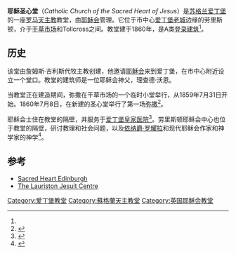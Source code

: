 {{Infobox church
|name                   = 耶稣圣心堂
|fullname               = Catholic Church of the Sacred Heart of Jesus, Edinburgh
|image                  =Sacred Heart of Jesus Church, Lauriston Street - geograph.org.uk - 1749669.jpg
|latd                   = 55
|latm                   = 56
|lats                   = 43
|latNS                  = N
|longd                  = 3
|longm                  = 12
|longs                  = 5
|longEW                 = W
|coordinates            = {{coord|55.945166|-3.201296|region:GB_type:landmark|display=title}}
|location               = [[苏格兰|苏格兰]][[爱丁堡|爱丁堡]]
|denomination           = [[罗马天主教|罗马天主教]]
|website                = http://sacredheartedinburgh.org/
|founded date           = {{start date|1859|07|31}}
|founder                = 詹姆斯·吉利斯代牧主教
|dedication             = 耶稣圣心
|dedicated date         = 1990年
|consecrated date       = 1860-07-08
|heritage designation   = A类<ref name=listed>{{cite web |url=http://data.historic-scotland.gov.uk/pls/htmldb/f?p=2200:15:0::::BUILDING:27266 |title=28 Lauriston Street, Sacred Heart Church |publisher=Historic Scotland |accessdate=2013-01-23}}</ref>
|designated date        = 1970-12-14
|architect              = 理查德·沃恩神父
|style                  = 新古典主义
|groundbreaking         = 1859年
|deanery                = 爱丁堡市<ref>{{Cite web |url=http://www.archdiocese-edinburgh.com/index.php?option=com_content&view=article&id=281&Itemid=187 |title=Archdiocese of St Andrews and Edinburgh Deaneries |access-date=2017-02-26 |archive-date=2017-10-13 |archive-url=https://web.archive.org/web/20171013230855/http://www.archdiocese-edinburgh.com/index.php?option=com_content&view=article&id=281&Itemid=187 |dead-url=no }}</ref>
|archdiocese            = [[天主教圣安德鲁斯暨爱丁堡总教区|天主教圣安德鲁斯暨爱丁堡总教区]]
}}
'''耶稣圣心堂'''（''Catholic Church of the Sacred Heart of Jesus''）是[[苏格兰|苏格兰]][[爱丁堡|爱丁堡]]的一座[[罗马天主教|罗马天主教]]教堂，由[[耶稣会|耶稣会]]管理。它位于市中心[[爱丁堡老城|爱丁堡老城]]边缘的劳里斯顿，介于[[干草市场|干草市场]]和Tollcross之间。教堂建于1860年，是A类[[登录建筑|登录建筑]]<ref name=listed/>。

==历史==
该堂由詹姆斯·吉利斯代牧主教创建，他邀请[[耶稣会|耶稣会]]来到爱丁堡，在市中心附近设立一个堂口。教堂的建筑师是一位耶稣会神父，理查德·沃恩。

当教堂正在建造期间，弥撒在干草市场的一个临时小堂举行，从1859年7月31日开始。1860年7月8日，在新建的圣心堂举行了第一场[[弥撒|弥撒]]<ref>{{Cite web |url=http://sacredheartedinburgh.org/history/ |title=Sacred Heart Edinburgh Brief History |access-date=2017-02-26 |archive-url=https://web.archive.org/web/20170211075640/http://sacredheartedinburgh.org/history/ |archive-date=2017-02-11 |dead-url=yes }}</ref>。

耶稣会士住在教堂的隔壁，并服务于[[爱丁堡皇家医院|爱丁堡皇家医院]]<ref>{{Cite web |url=http://www.lauriston.org.uk/sacred-heart-parish.html |title=Lauriston Centre on the Parish |accessdate=2017-02-26 |archive-date=2013-06-15 |archive-url=https://web.archive.org/web/20130615124220/http://www.lauriston.org.uk/sacred-heart-parish.html |dead-url=yes }}</ref>。劳里斯顿耶稣会中心也位于教堂的隔壁，研讨教理和社会问题，以及[[依纳爵·罗耀拉|依纳爵·罗耀拉]]和现代耶稣会作家和神学家的神学<ref>{{Cite web |url=http://www.lauriston.org.uk/about-the-centre.html |title=Lauriston Centre description |accessdate=2017-02-26 |archive-date=2013-08-22 |archive-url=https://web.archive.org/web/20130822113453/http://www.lauriston.org.uk/about-the-centre.html |dead-url=yes }}</ref>。

==参考==
<references/>
* [http://sacredheartedinburgh.org/ Sacred Heart Edinburgh] {{Wayback|url=http://sacredheartedinburgh.org/ |date=20201101035413 }}
* [http://www.lauriston.org.uk The Lauriston Jesuit Centre] {{Wayback|url=http://www.lauriston.org.uk/ |date=20200306143203 }}

[[Category:爱丁堡教堂|Category:爱丁堡教堂]]
[[Category:蘇格蘭天主教堂|Category:蘇格蘭天主教堂]]
[[Category:英国耶稣会教堂|Category:英国耶稣会教堂]]